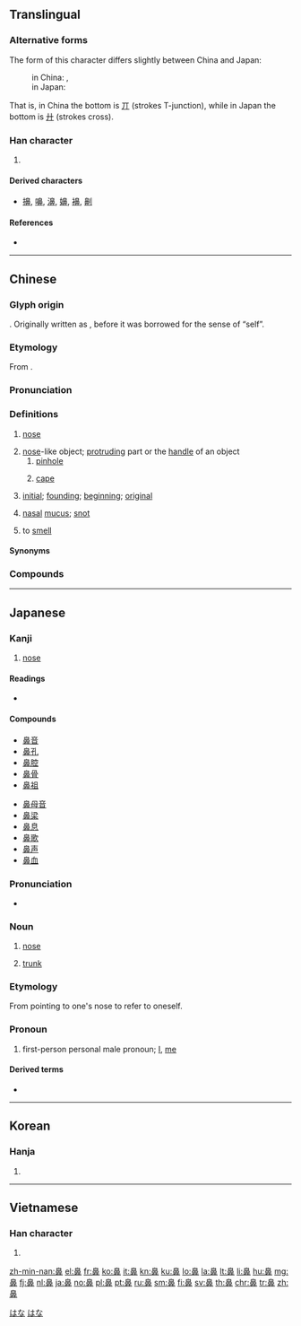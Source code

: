 {{character info/new}}
{{also|自}}
==Translingual==
{{stroke order|type=animate}}
{{ja-forms|鼻|鼻|鼻}}

===Alternative forms===
The form of this character differs slightly between China and Japan:
: in China: <font size="6">{{lang|und|sc=Hani|鼻}}</font>,
: in Japan: <font size="6">{{lang|ja|鼻}}</font>
That is, in China the bottom is [[丌]] (strokes T-junction), while in Japan the bottom is [[廾]] (strokes cross).

===Han character===
{{Han char|rn=209|rad=鼻|as=00|sn=14|four=26446|canj=HUWML|ids=⿱自畀}}

# {{mul-kangxi radical-def}}

====Derived characters====
* [[擤]], [[嚊]], [[濞]], [[嬶]], [[襣]], [[劓]]

====References====
* {{Han ref|kx=1530.010|dkj=48498|dj=2066.150|hdz=74779.010|uh=9F3B|ud=40763|bh=BBF3|bd=48115}}

----

==Chinese==
{{zh-forms}}

===Glyph origin===
{{Han etyl}}
{{Han compound|自|t1=nose|畀|ls=psc|c1=s|c2=p}}. Originally written as {{och-l|自}}, before it was borrowed for the sense of “self”.

===Etymology===
From {{inh|zh|sit-pro|*bi||nose}}.

===Pronunciation===
{{zh-pron
|m=bí
|c=bei6
|g=pit7
|h=pfs=phi
|j=bieh5
|md=pé/bê/bĭk
|md_note=pé - vernacular (noun); bê - vernacular (“to smell”); bĭk - literary
|mn=xm,zz,tp,kh,tn,tc,hc,yl,mg:phīⁿ/xm,zz,qz,lk,sx,km:phī
|mn-t=pin7
|w=5beq
|x=bi6
|mc=y
|oc=y
|cat=n,a,v
}}

===Definitions===
{{zh-hanzi}}

# {{lb|zh|anatomy}} [[nose]]
# [[nose]]-like object; [[protruding]] part or the [[handle]] of an object
## [[pinhole]]
## {{lb|zh|geography}} [[cape]]
# [[initial]]; [[founding]]; [[beginning]]; [[original]]
#: {{zh-x|鼻祖|forefather; initiator}}
# {{lb|zh|Min}} [[nasal]] [[mucus]]; [[snot]]
# {{lb|zh|Hakka|Min}} to [[smell]]

====Synonyms====
{{zh-dial|鼻子}}
{{zh-dial|聞}}

===Compounds===
{{zh-der|鼻翅兒|鼻笛|鼻竇|鼻化元音|鼻尖|鼻尖兒|鼻孔|鼻梁|鼻梁兒|鼻牛兒|鼻旁竇|鼻腔|鼻青臉腫|鼻兒|鼻飼|鼻涕|鼻涕蟲|鼻窪子|鼻窩|鼻息|鼻血|鼻煙|鼻煙兒|鼻炎|鼻翼|鼻音|鼻淵|鼻韻母|鼻中隔|鼻子|鼻子眼兒|鼻仔|一鼻子灰|串鼻子|仰人鼻息|作鼻子頭|冷鼻凹|刺鼻|副鼻腔炎|匠石斫鼻|嗆鼻|嗤之以鼻|噴鼻|噴鼻香|回回鼻子|塌鼻|塌鼻子|寒心酸鼻|屩鼻|巴鼻|廣鼻類|把鼻|抽鼻兒|挑鼻子|捉鼻|捏著鼻子|捏鼻|捻著鼻子|捻鼻|掐鼻皺眉|掩鼻|掩鼻偷香|掩鼻而過|掩鼻蹙頞|撲人鼻子|撲鼻|擁鼻|擁鼻吟|攢眉蹙鼻|斫鼻|新聞鼻|斲鼻|曷鼻|有鼻|楯鼻|沒巴沒鼻|沒巴鼻|沒把鼻|沖鼻|牛鼻子|牽鼻子|犢鼻褌|異香撲鼻|白鼻心|直鼻權腮|碰鼻|穿鼻|穿鼻草約|綜鼻兒|縮鼻|耳滿鼻滿|耳鼻喉科|聽人穿鼻|舌尖鼻音|舌根鼻音|落鼻祖|蟻鼻錢|觜鼻|觸鼻|豁鼻子|象鼻蟲|貓鼻頭|趴鼻子|通關鼻子|酒渣鼻|酒糟鼻|酸鼻|針鼻兒|長鼻目|門鼻兒|開山鼻祖|阿鼻|阿鼻地獄|隆鼻|難捉鼻|露一鼻子|鞍鼻|馬鼻疽|鵝鑾鼻|鷹勾鼻|鷹鼻鷂眼|鼻丘|鼻中出火|鼻偃齒露|鼻凹|鼻凹糖|鼻化|鼻咽癌|鼻咽道|鼻塌嘴歪|鼻塞聲重|鼻子一酸|鼻子裡笑|鼻子頭|鼻淚管|鼻準|鼻無梁柱|鼻煙壺|鼻煙盒|鼻破裂音|鼻祖|鼻竇炎|鼻紋|鼻衄|鼻觀|鼻輪|鼻酸|鼻頭|鼻頭出火|鼻骨|鼻黏膜|鼻鼾如雷|鼾鼻|齆鼻兒|齉鼻兒}}

----

==Japanese==

===Kanji===
{{ja-kanji|grade=3|rs=鼻00}}

# [[nose]]

====Readings====
* {{ja-readings|goon=[[び]] (bi)|kanon=[[ひ]] (hi)|kun=[[はな]] (hana)}}

====Compounds====
{{top2}}
* [[鼻音]]
* [[鼻孔]]
* [[鼻腔]]
* [[鼻骨]]
* [[鼻祖]]
{{mid2}}
* [[鼻母音]]
* [[鼻梁]]
* [[鼻息]]
* [[鼻歌]]
* [[鼻声]]
* [[鼻血]]
{{bottom}}

===Pronunciation===
{{ja-kanjitab|はな|yomi=k}}
* {{audio|Ja-hana-flower or nose etc.ogg|Audio|lang=ja}}

===Noun===
{{ja-noun|はな}}

# [[nose]]
# {{qualifier|elephant or elephant seal}} [[trunk]]

===Etymology===
From pointing to one's nose to refer to oneself.

===Pronoun===
{{ja-pos|pronoun|はな}}

# first-person personal male pronoun; [[I]], [[me]]

====Derived terms====
* {{ja-r|鼻様|はなさま}}

[[Category:Japanese basic words|はな]]
[[Category:ja:Anatomy|はな]]

----

==Korean==

===Hanja===
{{ko-hanja|hangeul=비|eumhun=|mr=pi|y=pi}}

# {{defn|lang=ko|sort=鼻00}}

----

==Vietnamese==

===Han character===
{{vi-hantu|[[tị]]|rs=鼻00}}

# {{defn|lang=vi|sort=鼻00}}

[[Category:CJKV radicals| ]]

[[zh-min-nan:鼻]]
[[el:鼻]]
[[fr:鼻]]
[[ko:鼻]]
[[it:鼻]]
[[kn:鼻]]
[[ku:鼻]]
[[lo:鼻]]
[[la:鼻]]
[[lt:鼻]]
[[li:鼻]]
[[hu:鼻]]
[[mg:鼻]]
[[fj:鼻]]
[[nl:鼻]]
[[ja:鼻]]
[[no:鼻]]
[[pl:鼻]]
[[pt:鼻]]
[[ru:鼻]]
[[sm:鼻]]
[[fi:鼻]]
[[sv:鼻]]
[[th:鼻]]
[[chr:鼻]]
[[tr:鼻]]
[[zh:鼻]]